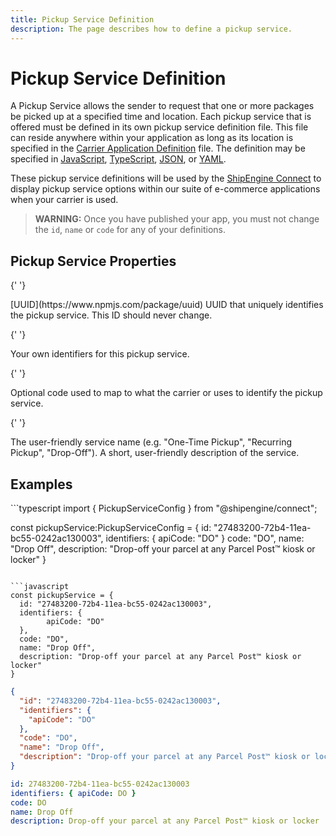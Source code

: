 ```yaml
---
title: Pickup Service Definition
description: The page describes how to define a pickup service.
---
```


# Pickup Service Definition

A Pickup Service allows the sender to request that one or more packages be picked up at a specified time and location. Each pickup service that is offered must be defined
in its own pickup service definition file. This file can reside anywhere within your application as long as its location is specified in the [Carrier Application Definition](./carrier.mdx) file.
The definition may be specified in [JavaScript](https://developer.mozilla.org/en-US/docs/Web/JavaScript), [TypeScript](https://www.typescriptlang.org/), [JSON](https://developer.mozilla.org/en-US/docs/Web/JavaScript/Reference/Global_Objects/JSON), or
[YAML](https://en.wikipedia.org/wiki/YAML).

These pickup service definitions will be used by the [ShipEngine Connect](./../index.mdx) to display pickup service options within our suite of e-commerce applications when your carrier is used.

> **WARNING:** Once you have published your app, you must not change the `id`, `name` or `code` for any of your definitions.

## Pickup Service Properties

<Reference>

{' '}

<Field name="id" required={true}>
  <Type>[UUID](https://www.npmjs.com/package/uuid)</Type>
  <Description>
    UUID that uniquely identifies the pickup service. This ID should never
    change.
  </Description>
</Field>

{' '}

<Field name="identifiers" type="object" required={false}>
  <Description>Your own identifiers for this pickup service.</Description>
</Field>

{' '}

<Field name="code" type="string" required={false}>
  <Description>
    Optional code used to map to what the carrier or uses to identify the pickup
    service.
  </Description>
</Field>

{' '}

<Field name="name" type="string" required={true}>
  <Description>
    The user-friendly service name (e.g. "One-Time Pickup", "Recurring Pickup",
    "Drop-Off").
  </Description>
</Field>

  <Field name="description" type="string" required={false}>
    <Description>
      A short, user-friendly description of the service.
    </Description>
  </Field>
</Reference>

## Examples

<CodeWrapper>
```typescript
import { PickupServiceConfig } from "@shipengine/connect";

const pickupService:PickupServiceConfig = {
id: "27483200-72b4-11ea-bc55-0242ac130003",
identifiers: {
apiCode: "DO"
}
code: "DO",
name: "Drop Off",
description: "Drop-off your parcel at any Parcel Post™ kiosk or locker"
}

````

```javascript
const pickupService = {
  id: "27483200-72b4-11ea-bc55-0242ac130003",
  identifiers: {
        apiCode: "DO"
  },
  code: "DO",
  name: "Drop Off",
  description: "Drop-off your parcel at any Parcel Post™ kiosk or locker"
}
````

```json
{
  "id": "27483200-72b4-11ea-bc55-0242ac130003",
  "identifiers": {
    "apiCode": "DO"
  },
  "code": "DO",
  "name": "Drop Off",
  "description": "Drop-off your parcel at any Parcel Post™ kiosk or locker"
}
```

```yaml
id: 27483200-72b4-11ea-bc55-0242ac130003
identifiers: { apiCode: DO }
code: DO
name: Drop Off
description: Drop-off your parcel at any Parcel Post™ kiosk or locker
```

</CodeWrapper>
